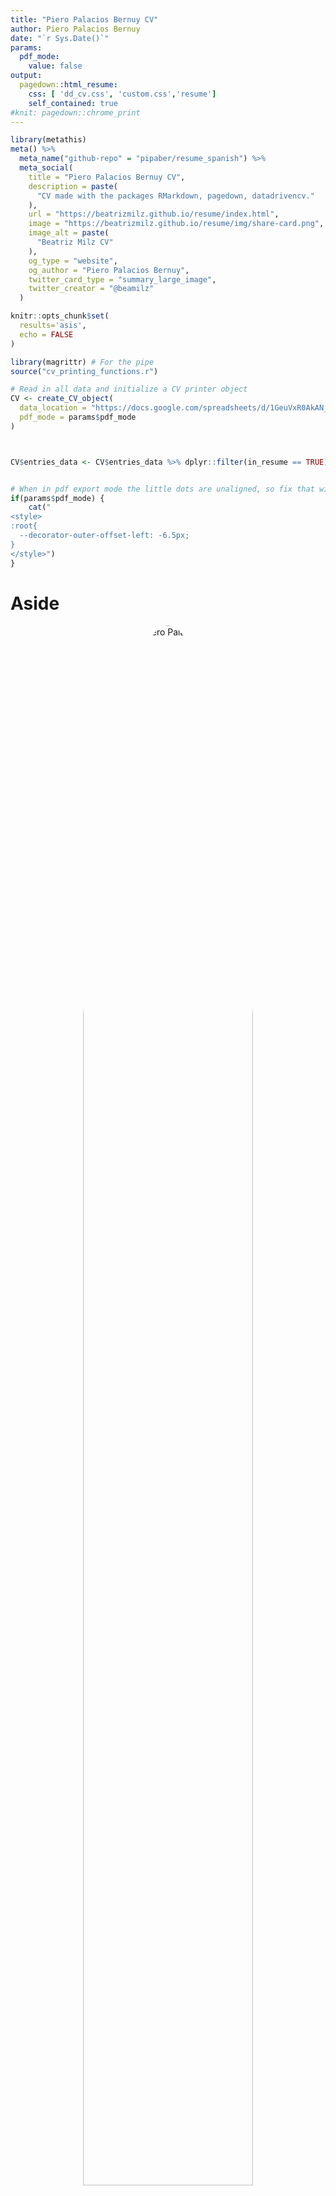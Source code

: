 ```yaml
---
title: "Piero Palacios Bernuy CV"
author: Piero Palacios Bernuy
date: "`r Sys.Date()`"
params:
  pdf_mode:
    value: false
output:
  pagedown::html_resume:
    css: [ 'dd_cv.css', 'custom.css','resume']
    self_contained: true
#knit: pagedown::chrome_print      
---
```


```r
library(metathis)
meta() %>%
  meta_name("github-repo" = "pipaber/resume_spanish") %>% 
  meta_social(
    title = "Piero Palacios Bernuy CV",
    description = paste(
      "CV made with the packages RMarkdown, pagedown, datadrivencv."
    ),
    url = "https://beatrizmilz.github.io/resume/index.html",
    image = "https://beatrizmilz.github.io/resume/img/share-card.png",
    image_alt = paste(
      "Beatriz Milz CV"
    ),
    og_type = "website",
    og_author = "Piero Palacios Bernuy",
    twitter_card_type = "summary_large_image",
    twitter_creator = "@beamilz"
  )
```

<!-- inicio academic icons -->

<link rel="stylesheet" href="https://cdn.jsdelivr.net/gh/jpswalsh/academicons@1/css/academicons.min.css"> <!-- final academic icons -->

<!-- inicio font awesome -->

```{=html}
<script src="https://kit.fontawesome.com/1f72d6921a.js" crossorigin="anonymous"></script>
```
<!-- final font awesome -->

```r
knitr::opts_chunk$set(
  results='asis',
  echo = FALSE
)

library(magrittr) # For the pipe
source("cv_printing_functions.r")

# Read in all data and initialize a CV printer object
CV <- create_CV_object(
  data_location = "https://docs.google.com/spreadsheets/d/1GeuVxR0AkAN_qr6yRjZuqjWyCz5o-hA1fPUYlkkfAAw/edit?usp=sharing",  
  pdf_mode = params$pdf_mode
)



CV$entries_data <- CV$entries_data %>% dplyr::filter(in_resume == TRUE)



```

```r
# When in pdf export mode the little dots are unaligned, so fix that with some conditional CSS.
if(params$pdf_mode) {
    cat("
<style>
:root{
  --decorator-outer-offset-left: -6.5px;
}
</style>")
}
```

# Aside

<center>![Piero Palacios](img/piero.jpg){width=80% style='border-radius: 50%;'}</center>


### CONTACT 

<center>

<a href='https://bioinformatics-blog.netlify.app/' target='_blank'><i class="fa fa-home"></i></a> <a href='https://github.com/pipaber' target='_blank'><i class="fa fa-github"></i></a> <a href='mailto:p.palacios.bernuy@gmail.com'><i class="fa fa-envelope"></i></a> <a href='https://www.linkedin.com/in/pieropalaciosbernuy/' target='_blank'><i class="fa fa-linkedin"></i></a>

</center>

<br>

Hola! Mi nombre es Piero, y soy biotecnólogo de Perú 🇵🇪 🦙.

Tengo especializaciones en análisis de datos y bioinformática de las universidades de Harvard y el MIT.

Tengo un [blog](https://bioinformatics-blog.netlify.app/) acerca de bioinformática dirigido a personas entusiastas en este campo.


### ENSEÑANZA

<i class="fas fa-chalkboard-teacher"></i> `Rstudio and Bioconductor`

<br>

### ENGUAJES

**Español:** Nativo

**Inglés:** Intermedio
<br>

## Disclaimer {#disclaimer}

Este cv fue hecho con el paquete [**pagedown**](https://github.com/rstudio/pagedown) and [**datadrivencv**](http://nickstrayer.me/datadrivencv/index.html).

Código disponible en <i class="fa fa-github"></i> [GitHub](https://github.com/pipaber/resume_spanish).

Última actualización hecha el `r Sys.Date()`. La versión más reciente de este cv se [encuentra aquí](https://github.com/pipaber/resume_spanish/blob/main/docs/index.pdf).


# Main

## Piero Palacios Bernuy {#title}

## Experiencia profesional {data-icon="chalkboard-teacher"}

```r
CV %<>% print_section('professional_experience')
```

## EDUCACIÓN {data-icon="chalkboard-teacher"}

```r
CV %<>% print_section('education')
```

\pagebreak

::: aside
Actividades seleccionadas:

### Habilidades en programación

<i class="fab fa-r-project"></i> `R`

<i class="fa fa-area-chart" aria-hidden="true"></i> `tidyverse`

<i class="fab fa-markdown"></i> `RMarkdown / Quarto`

<i class="fab fa-github"></i> `GitHub`

<i class="fa fa-dna"></i> `Bioconductor`

<i class="fas fa-desktop"></i> `HPC`

<i class="fab fa-python"></i> `Python`

<i class="fa fa-linux"></i> `Linux`

:::

## Cursos {data-icon="book"}

```r
CV %<>% print_section('courses')
```


